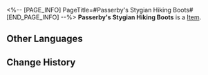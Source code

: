 <%-- [PAGE_INFO]
PageTitle=#Passerby's Stygian Hiking Boots#
[END_PAGE_INFO] --%>
{{Item Infobox
|id          = 41014
|image       = Item Passerby's Stygian Hiking Boots.png
|type        = 
|invCategory = Relics
|rarity      = 3
|effect      = 
|description = A durable pair of boots that have left shoe-prints on many worlds and have witnessed many lethal situations.
|source1     = [[Cavern of Corrosion: Corridor of Fading Echoes]]
}}
'''Passerby's Stygian Hiking Boots''' is a [[Item]].

==Other Languages==
{{Other Languages
|en   = Passerby's Stygian Hiking Boots
|zhs  = 过客的冥途游履
|zht  = 過客的冥途遊履
|ja   = 過客の冥途遊歴
|ko   = 과객의 뒤안길 유랑 신발
|es   = Botas estigias del transeúnte
|fr   = Bottes de marche stygiennes du vagabond
|ru   = Мрачные сапоги скитальца
|th   = Passerby's Stygian Hiking Boots
|vi   = Đôi Giày Ảm Đạm Của Lãng Khách
|de   = Düstere Wanderstiefel des Wanderers
|id   = Passerby's Stygian Hiking Boots
|pt   = Botas de Caminhada Estige do Transeunte
}}

==Change History==
{{Change History|2.0}}